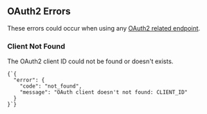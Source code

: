 
## OAuth2 Errors

These errors could occur when using any [OAuth2 related endpoint](#endpoints/oauth2).

### Client Not Found

The OAuth2 client ID could not be found or doesn't exists.

<Example>
  <Code>{`{
  "error": {
    "code": "not_found",
    "message": "OAuth client doesn't not found: CLIENT_ID"
  }
}`}</Code>
</Example>
